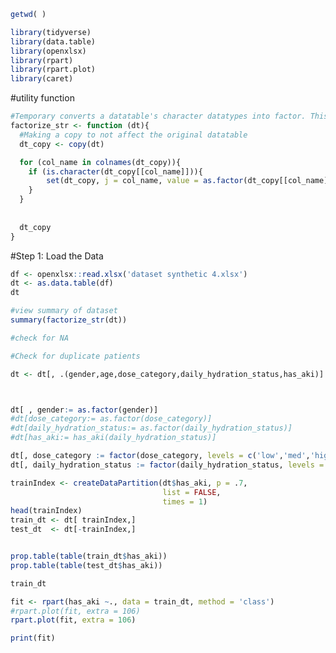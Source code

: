 






```r


getwd( ) 

```




```r

library(tidyverse)
library(data.table)
library(openxlsx)
library(rpart)
library(rpart.plot)
library(caret)


```


#utility function
```r
#Temporary converts a datatable's character datatypes into factor. This way when summarize function is used, it lists out the counts of the categorical variables
factorize_str <- function (dt){
  #Making a copy to not affect the original datatable
  dt_copy <- copy(dt)

  for (col_name in colnames(dt_copy)){
    if (is.character(dt_copy[[col_name]])){
        set(dt_copy, j = col_name, value = as.factor(dt_copy[[col_name]]))
    }
  }
  
    
  dt_copy
}
```



#Step 1: Load the Data

```r

df <- openxlsx::read.xlsx('dataset synthetic 4.xlsx')
dt <- as.data.table(df)
dt

#view summary of dataset
summary(factorize_str(dt))

```

```r

#check for NA

#Check for duplicate patients

```


```r

dt <- dt[, .(gender,age,dose_category,daily_hydration_status,has_aki)]



dt[ , gender:= as.factor(gender)]
#dt[dose_category:= as.factor(dose_category)]
#dt[daily_hydration_status:= as.factor(daily_hydration_status)]
#dt[has_aki:= has_aki(daily_hydration_status)]

dt[, dose_category := factor(dose_category, levels = c('low','med','high'))]
dt[, daily_hydration_status := factor(daily_hydration_status, levels = c('bad','good'))]

```


```r

trainIndex <- createDataPartition(dt$has_aki, p = .7, 
                                  list = FALSE, 
                                  times = 1)
head(trainIndex)
train_dt <- dt[ trainIndex,]
test_dt  <- dt[-trainIndex,]


prop.table(table(train_dt$has_aki))
prop.table(table(test_dt$has_aki))
```
```r
train_dt

```




```r
fit <- rpart(has_aki ~., data = train_dt, method = 'class')
#rpart.plot(fit, extra = 106)
rpart.plot(fit, extra = 106)

```

```r

print(fit)
```




